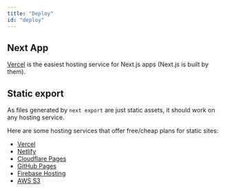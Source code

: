 ```yaml
---
title: "Deploy"
id: "deploy"
---
```


## Next App

[Vercel](https://vercel.com) is the easiest hosting service for Next.js apps (Next.js is built by them).

## Static export

As files generated by `next export` are just static assets, it should work on any hosting service.

Here are some hosting services that offer free/cheap plans for static sites:

- [Vercel](https://vercel.com)
- [Netlify](https://www.netlify.com/)
- [Cloudflare Pages](https://pages.cloudflare.com/)
- [GitHub Pages](https://pages.github.com/)
- [Firebase Hosting](https://firebase.google.com/)
- [AWS S3](https://aws.amazon.com/s3/?nc1=h_ls)
